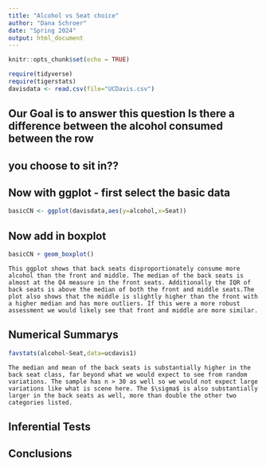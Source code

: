 ```yaml
---
title: "Alcohol vs Seat choice"
author: "Dana Schroer"
date: "Spring 2024"
output: html_document
---
```


```r
knitr::opts_chunk$set(echo = TRUE)
```

```r
require(tidyverse)
require(tigerstats)
davisdata <- read.csv(file="UCDavis.csv")
```
## Our Goal is to answer this question Is there a difference between the alcohol consumed between the row
## you choose to sit in??

## Now with ggplot - first select the basic data

```r
basicCN <- ggplot(davisdata,aes(y=alcohol,x=Seat))
```
## Now add in boxplot

```r
basicCN + geom_boxplot()
```

    This ggplot shows that back seats disproportionately consume more alcohol than the front and middle. The median of the back seats is almost at the Q4 measure in the front seats. Additionally the IQR of back seats is above the median of both the front and middle seats.The plot also shows that the middle is slightly higher than the front with a higher median and has more outliers. If this were a more robust assessment we would likely see that front and middle are more similar.  
  
## Numerical Summarys 
```r
favstats(alcohol~Seat,data=ucdavis1)
```
    The median and mean of the back seats is substantially higher in the back seat class, far beyond what we would expect to see from random variations. The sample has n > 30 as well so we would not expect large variations like what is scene here. The $\sigma$ is also substantially larger in the back seats as well, more than double the other two categories listed.

## Inferential Tests

## Conclusions


